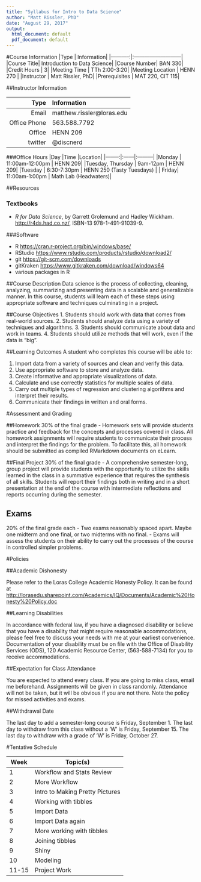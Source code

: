 ```yaml
---
title: "Syllabus for Intro to Data Science"
author: "Matt Rissler, PhD"
date: "August 29, 2017"
output:
  html_document: default
  pdf_document: default
---
```


#Course Information
|Type        | Information|
|-----------:|:---------------------------|
|Course Title| Introduction to Data Science|
|Course Number| BAN 330|
|Credit Hours | 3|
|Meeting Time | TTh 2:00-3:20|
|Meeting Location | HENN 270 |
|Instructor | Matt Rissler, PhD|
|Prerequisites | MAT 220, CIT 115|

##Instructor Information

|Type        | Information|
|-----------:|:---------------------------|
|Email| matthew.rissler@loras.edu|
|Office Phone | 563.588.7792 |
|Office | HENN 209 |
|twitter  | @discnerd |

###Office Hours
|Day     |Time   |Location|
|--------:|:------|:---------|
|Monday | 11:00am-12:00pm | HENN 209|
|Tuesday, Thursday | 9am-12pm | HENN 209|
|Tuesday | 6:30-7:30pm | HENN 250 (Tasty Tuesdays) |
| Friday| 11:00am-1:00pm | Math Lab (Headwaters)|

##Resources

### Textbooks

* *R for Data Science*, by Garrett Grolemund and Hadley Wickham. <http://r4ds.had.co.nz/>, ISBN-13 978-1-491-91039-9.


###Software

* R   <https://cran.r-project.org/bin/windows/base/>
* RStudio  <https://www.rstudio.com/products/rstudio/download2/>
* git <https://git-scm.com/downloads>
* gitKraken <https://www.gitkraken.com/download/windows64>
* various packages in R
          

##Course Description
Data science is the process of collecting, cleaning, analyzing, summarizing and presenting data in a scalable and generalizable manner. In this course, students will learn each of these steps using appropriate software and techniques culminating in a project.

##Course Objectives
1.	Students should work with data that comes from real-world sources.
2.	Students should analyze data using a variety of techniques and algorithms.
3.	Students should communicate about data and work in teams.
4.	Students should utilize methods that will work, even if the data is “big”.

##Learning Outcomes
A student who completes this course will be able to:

1.	Import data from a variety of sources and clean and verify this data.
2.	Use appropriate software to store and analyze data.
3.	Create informative and appropriate visualizations of data.
4.	Calculate and use correctly statistics for multiple scales of data.
5.	Carry out multiple types of regression and clustering algorithms and interpret their results.
6.	Communicate their findings in written and oral forms.

#Assessment and Grading

##Homework
30% of the final grade - Homework sets will provide students practice and feedback for the concepts and processes covered in class. All homework assignments will require students to communicate their process and interpret the findings for the problem.  To facilitate this, all homework should be submitted as compiled RMarkdown documents on eLearn.

##Final Project
30% of the final grade - A comprehensive semester-long, group project will provide students with the opportunity to utilize the skills learned in the class in a summative experience that requires the synthesis of all skills. Students will report their findings both in writing and in a short presentation at the end of the course with intermediate reflections and reports occurring during the semester.

## Exams
20% of the final grade each - Two exams reasonably spaced apart.  Maybe one midterm and one final, or two midterms with no final. - Exams will assess the students on their ability to carry out the processes of the course in controlled simpler problems.

#Policies

##Academic Dishonesty 

Please refer to the Loras College Academic Honesty Policy.  It can be found at <http://lorasedu.sharepoint.com/Academics/IQ/Documents/Academic%20Honesty%20Policy.doc>

##Learning Disabilities

In accordance with federal law, if you have a diagnosed disability or believe that you have a disability that might require reasonable accommodations, please feel free to discuss your needs with me at your earliest convenience.  Documentation of your disability must be on file with the Office of Disability Services (ODS), 120 Academic Resource Center, (563-588-7134) for you to receive accommodations. 

##Expectation for Class Attendance

You are expected to attend every class.  If you are going to miss class, email me beforehand.  Assignments will be given in class randomly.  Attendance will not be taken, but it will be obvious if you are not there. Note the policy for missed activities and exams.

##Withdrawal Date

The last day to add a semester-long course is Friday, September 1. The last day to withdraw from this class without a ‘W’ is Friday, September 15. The last day to withdraw with a grade of ‘W’ is Friday, October 27.


#Tentative Schedule


|Week| Topic(s)|
|----|---------|
| 1  | Workflow and Stats Review|
| 2  | More Workflow |
| 3  | Intro to Making Pretty Pictures |
| 4  | Working with tibbles |
| 5  | Import Data |
| 6  | Import Data again |
| 7  | More working with tibbles |
| 8  | Joining tibbles |
| 9  | Shiny |
| 10 | Modeling |
| 11-15 | Project Work |




